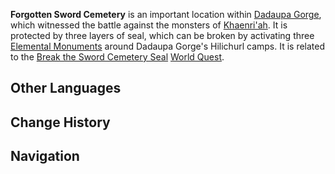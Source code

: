 {{Location Infobox
|image        = Forgotten Sword Cemetery.png
|type         = Point of Interest
|region       = Mondstadt
|area         = Galesong Hill
|subarea      = Dadaupa Gorge
}}
{{Description|Hundreds of years have passed, and the world is once again at peace. This forest of blades stands as testament to the song of clashing swords, the battle-hymns of warriors, the thundering footfalls of monsters, and the crimson sky, as red as blood.|Forgotten Sword Cemetery [[Viewpoint]]}}
'''Forgotten Sword Cemetery''' is an important location within [[Dadaupa Gorge]], which witnessed the battle against the monsters of [[Khaenri'ah]]. It is protected by three layers of seal, which can be broken by activating three [[Elemental Monument]]s around Dadaupa Gorge's Hilichurl camps. It is related to the [[Break the Sword Cemetery Seal]] [[World Quest]].

==Other Languages==
{{Other Languages
|en      = Forgotten Sword Cemetery
|zhs     = 未名的剑冢
|zhs_rm  = Wèimíng de Jiànzhǒng
|zht     = 未名的劍塚
|zht_rm  = Wèimíng de Jiànzhǒng
|zh_tl   = Unnamed Sword Cemetery
|ja      = 無名の剣塚
|ja_rm   = Mumei no Tsurugi-dzuka{{Assumed}}
|ja_tl   = Nameless Sword Mound
|ko      = 이름없는 검무덤
|ko_rm   = 
|ko_tl   = 
|es      = Cementerio de Espadas sin nombre
|es_tl   = Nameless Swords Cemetery
|fr      = Cimetière d'épées oublié
|fr_tl   = Forgotten Cemetery of Swords
|ru      = Безымянное кладбище мечей
|ru_tl   = 
|th      = สุสานดาบนิรนาม
|th_rm   = 
|th_tl   = 
|vi      = Đồi Kiếm Không Tên
|vi_tl   = 
|de      = Ein namenloses Schwertergrab
|de_tl   = An Unnamed Sword Cemetery
|id      = Makam Pedang yang Terlupakan
|id_tl   = Forgotten Sword Cemetery
|pt      = Cemitério das Espadas sem Nome
|pt_tl   = Nameless Swords Cemetery
}}

==Change History==
{{Change History|1.0}}

==Navigation==
{{PoI Navbox|Mondstadt}}